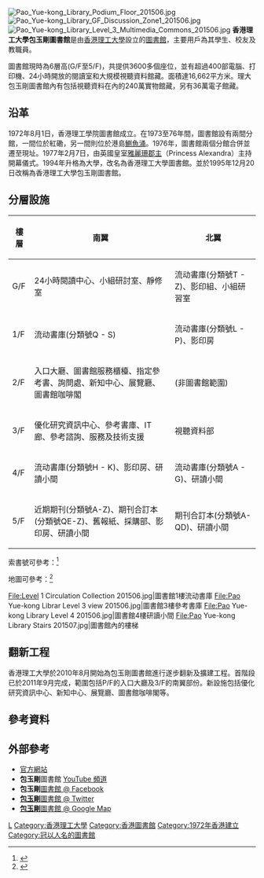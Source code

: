 {{Coord|22.303370|114.179884|type:landmark_region:HK|display=title}}
{{University
|name            =香港理工大學包玉剛圖書館
|native_name     =Pao Yue-kong Library, the Hong Kong Polytechnic University
|latin_name      =
|image           =Head-liblogo.jpg
|motto           =
|established     = 1972年8月1日
|type            = 法定大學屬下單位
|endowment       =
|faculty         =
|president       =
|students        =
|undergrad       =
|postgrad        =
|doctoral        =
|city            =
|state           =[[香港|香港]]
|country         =
|campus          =市區
|mascot          =
|religion        =
|affiliations    =[[香港理工大學|香港理工大學]]
|footnotes       =
|website         =http://www.lib.polyu.edu.hk/
|address         =[[紅磡區|紅磡區]]
|telephone       =+852 2766-6863
|coor            =
|logo            = 
}}
[[File:Pao_Yue-kong_Library_Podium_Floor_201506.jpg|thumb]]
[[File:Pao_Yue-kong_Library_GF_Discussion_Zone1_201506.jpg|thumb]]
[[File:Pao_Yue-kong_Library_Level_3_Multimedia_Commons_201506.jpg|thumb]]
'''香港理工大學包玉剛圖書館'''是由[[香港理工大學|香港理工大學]]設立的[[圖書館|圖書館]]，主要用戶為其學生、校友及教職員。

圖書館現時為6層高(G/F至5/F)，共提供3600多個座位，並有超過400部電腦、打印機、24小時開放的閱讀室和大規模視聽資料館藏。面積達16,662平方米。理大包玉剛圖書館內有包括視聽資料在內的240萬實物館藏，另有36萬電子館藏。

==沿革==
1972年8月1日，香港理工學院圖書館成立。在1973至76年間，圖書館設有兩間分館，一間位於紅磡，另一間則位於港島[[鰂魚涌|鰂魚涌]]。1976年，圖書館兩個分館合併並遷至現址。1977年2月7日，由英國皇室[[雅麗珊郡主_(歐志偉爵士夫人)|雅麗珊郡主]]（Princess Alexandra）主持開幕儀式。1994年升格為大學，改名為香港理工大學圖書館。並於1995年12月20日改稱為香港理工大學包玉剛圖書館。

==分層設施== 

{| class="wikitable"
|-
! 樓層 !! 南翼 !! 北翼
|-
| G/F 
| 24小時閱讀中心、小組研討室、靜修室
| 流动書庫(分類號T - Z)、影印組、小組研習室
|-
| 1/F
| 流动書庫(分類號Q - S)
| 流动書庫(分類號L - P)、影印房
|-
| 2/F
| 入口大廳、圖書館服務櫃檯、指定參考書、詢問處、新知中心、展覽廳、圖書館咖啡閣
| (非圖書館範圍)
|-
| 3/F
| 優化研究資訊中心、參考書庫、IT廊、參考諮詢、服務及技術支援
| 視聽資料部
|-
| 4/F
| 流动書庫(分類號H - K)、影印房、研讀小間
| 流动書庫(分類號A - G)、研讀小間
|-
| 5/F
| 近期期刊(分類號A-Z)、期刊合訂本(分類號QE-Z)、舊報紙、採購部、影印房、研讀小間
| 期刊合訂本(分類號A-QD)、研讀小間
|}
索書號可參考：<ref>{{Cite web|title=Locations|url=https://www.lib.polyu.edu.hk/services/borrowing/call-no-locations|access-date=2022-01-09|date=2014-09-17|last=lbali|work=Pao Yue-kong Library, The Hong Kong Polytechnic University|language=en}}</ref>

地圖可參考：<ref>{{cite web|title=Floor Plan|url=http://www.lib.polyu.edu.hk/about-us/floorplan|accessdate=2014-05-05|publisher=PolyU Library|archiveurl=https://web.archive.org/web/20140505182358/http://www.lib.polyu.edu.hk/about-us/floorplan|archivedate=2014-05-05|deadurl=yes}}</ref>

<gallery>
File:Level 1 Circulation Collection 201506.jpg|圖書館1樓流动書庫
File:Pao Yue-kong Librar Level 3 view 201506.jpg|圖書館3樓參考書庫
File:Pao Yue-kong Library Level 4 201506.jpg|圖書館4樓研讀小間
File:Pao Yue-kong Library Stairs 201507.jpg|圖書館內的樓梯
</gallery>

==翻新工程==
香港理工大學於2010年8月開始為包玉剛圖書館進行遂步翻新及擴建工程。首階段已於2011年9月完成，範圍包括P/F的入口大廳及3/F的南翼部份。新設施包括優化研究資訊中心、新知中心、展覽廳、圖書館咖啡閣等。

==參考資料==
<references/>

==外部參考==
*[http://www.lib.polyu.edu.hk 官方網站]
*'''包玉剛'''圖書館 [https://www.youtube.com/user/PolyULibrary/ YouTube 頻道]
*'''包玉剛'''[https://www.facebook.com/PaoYueKongLibrary 圖書館 @ Facebook]
*'''[https://twitter.com/PolyU_Library 包玉剛]'''[https://twitter.com/PolyU_Library 圖書館 @ Twitter]
*'''[https://goo.gl/maps/qpr31bG69RH2 包玉剛]'''[https://goo.gl/maps/qpr31bG69RH2 圖書館 @ Google Map]

{{香港理工大學}}
[[Category:包玉刚|L]]
[[Category:香港理工大學|Category:香港理工大學]]
[[Category:香港圖書館|Category:香港圖書館]]
[[Category:1972年香港建立|Category:1972年香港建立]]
[[Category:冠以人名的圖書館|Category:冠以人名的圖書館]]